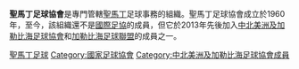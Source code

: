 {{國家足協
|Name               = 聖馬丁足球協會 
|Logo               = <!-- 檔案不存在 Bonaire Football Federation.png -->
|Founded            = 1960年
|FIFA affiliation   = 未加入
|Region             = [[中北美洲及加勒比海足球協會|中北美洲及加勒比海足球協會]]
|Region affiliation = 2013年
|Subregion             = [[加勒比海足球聯盟|加勒比海足球聯盟]]
|President          = 
}}

'''聖馬丁足球協會'''是專門管轄[[聖馬丁|聖馬丁]]足球事務的組織。聖馬丁足球協會成立於1960年，至今，該組織還不是[[國際足協|國際足協]]的成員，但它於2013年先後加入[[中北美洲及加勒比海足球協會|中北美洲及加勒比海足球協會]]和[[加勒比海足球聯盟|加勒比海足球聯盟]]的成員之一。

{{中北美洲及加勒比海足球協會成員}}

[[Category:聖馬丁足球|]]
[[Category:國家足球協會|Category:國家足球協會]]
[[Category:中北美洲及加勒比海足球協會成員|Category:中北美洲及加勒比海足球協會成員]]